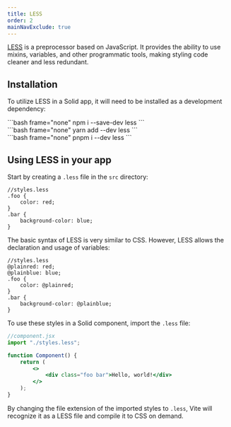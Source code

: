 ```yaml
---
title: LESS
order: 2
mainNavExclude: true
---
```


[LESS](https://lesscss.org/) is a preprocessor based on JavaScript.
It provides the ability to use mixins, variables, and other programmatic tools, making styling code cleaner and less redundant.

## Installation

To utilize LESS in a Solid app, it will need to be installed as a development dependency:

<TabsCodeBlocks>
<div id="npm">
```bash frame="none"
npm i --save-dev less
```
</div>

<div id="yarn">
```bash frame="none"
yarn add --dev less 
```
</div>

<div id="pnpm">
```bash frame="none"
pnpm i --dev less
```
</div>
</TabsCodeBlocks>

## Using LESS in your app

Start by creating a `.less` file in the `src` directory:

```less
//styles.less
.foo {
	color: red;
}
.bar {
	background-color: blue;
}
```

The basic syntax of LESS is very similar to CSS.
However, LESS allows the declaration and usage of variables:

```less
//styles.less
@plainred: red;
@plainblue: blue;
.foo {
	color: @plainred;
}
.bar {
	background-color: @plainblue;
}
```

To use these styles in a Solid component, import the `.less` file:

```jsx
//component.jsx
import "./styles.less";

function Component() {
	return (
		<>
			<div class="foo bar">Hello, world!</div>
		</>
	);
}
```

By changing the file extension of the imported styles to `.less`, Vite will recognize it as a LESS file and compile it to CSS on demand.
